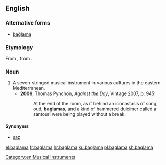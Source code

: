 ==English==
{{wikipedia}}

===Alternative forms===
* [[bağlama]]

===Etymology===
From {{etyl|tr|en}} {{term|bağlama|lang=tr}}, from {{term|bağlamak||to tie|lang=tr}}.

===Noun===
{{en-noun}}

# A seven-stringed musical instrument in various cultures in the eastern Mediterranean.
#* '''2006''', Thomas Pynchon, ''Against the Day'', Vintage 2007, p. 945:
#*: At the end of the room, as if behind an iconastasis of song, oud, '''baglamas''', and a kind of hammered dulcimer called a santouri were being played without a break.

====Synonyms====
* [[saz]]

[[Category:en:Musical instruments]]

[[el:baglama]]
[[fr:baglama]]
[[hr:baglama]]
[[ku:baglama]]
[[pl:baglama]]
[[sh:baglama]]